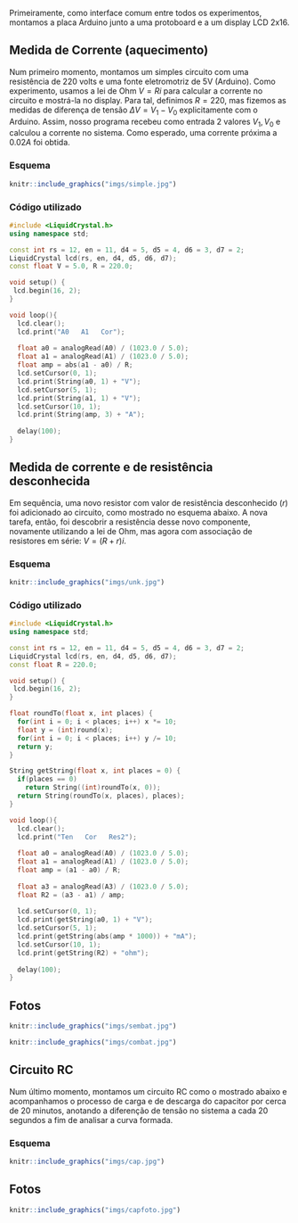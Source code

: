 Primeiramente, como interface comum entre todos os experimentos, montamos a placa Arduino junto a uma protoboard e a um display LCD 2x16.

## Medida de Corrente (aquecimento)

Num primeiro momento, montamos um simples circuito com uma resistência de 220 volts e uma fonte eletromotriz de 5V (Arduino). Como experimento, usamos a lei de Ohm $V = Ri$ para calcular a corrente no circuito e mostrá-la no display. Para tal, definimos $R = 220$, mas fizemos as medidas de diferença de tensão $\Delta V = V_1 - V_0$ explicitamente com o Arduino. Assim, nosso programa recebeu como entrada 2 valores $V_1, V_0$ e calculou a corrente no sistema. Como esperado, uma corrente próxima a $0.02 A$ foi obtida.

### Esquema

```r
knitr::include_graphics("imgs/simple.jpg")
```

### Código utilizado

```cpp
#include <LiquidCrystal.h>
using namespace std;

const int rs = 12, en = 11, d4 = 5, d5 = 4, d6 = 3, d7 = 2;
LiquidCrystal lcd(rs, en, d4, d5, d6, d7);
const float V = 5.0, R = 220.0;

void setup() {
 lcd.begin(16, 2);
}

void loop(){
  lcd.clear();
  lcd.print("A0   A1   Cor");
  
  float a0 = analogRead(A0) / (1023.0 / 5.0);
  float a1 = analogRead(A1) / (1023.0 / 5.0);
  float amp = abs(a1 - a0) / R;
  lcd.setCursor(0, 1);
  lcd.print(String(a0, 1) + "V");
  lcd.setCursor(5, 1);
  lcd.print(String(a1, 1) + "V");
  lcd.setCursor(10, 1);
  lcd.print(String(amp, 3) + "A");
  
  delay(100);
}
```

## Medida de corrente e de resistência desconhecida

Em sequência, uma novo resistor com valor de resistência desconhecido ($r$) foi adicionado ao circuito, como mostrado no esquema abaixo. A nova tarefa, então, foi descobrir a resistência desse novo componente, novamente utilizando a lei de Ohm, mas agora com associação de resistores em série: $V = (R+r) i$.

### Esquema

```r
knitr::include_graphics("imgs/unk.jpg")
```

### Código utilizado

```cpp
#include <LiquidCrystal.h>
using namespace std;

const int rs = 12, en = 11, d4 = 5, d5 = 4, d6 = 3, d7 = 2;
LiquidCrystal lcd(rs, en, d4, d5, d6, d7);
const float R = 220.0;

void setup() {
 lcd.begin(16, 2);
}

float roundTo(float x, int places) {
  for(int i = 0; i < places; i++) x *= 10;
  float y = (int)round(x);
  for(int i = 0; i < places; i++) y /= 10;
  return y;
}

String getString(float x, int places = 0) {
  if(places == 0)
    return String((int)roundTo(x, 0));
  return String(roundTo(x, places), places);
}

void loop(){
  lcd.clear();
  lcd.print("Ten   Cor   Res2");
  
  float a0 = analogRead(A0) / (1023.0 / 5.0);
  float a1 = analogRead(A1) / (1023.0 / 5.0);
  float amp = (a1 - a0) / R;
  
  float a3 = analogRead(A3) / (1023.0 / 5.0);
  float R2 = (a3 - a1) / amp;
  
  lcd.setCursor(0, 1);
  lcd.print(getString(a0, 1) + "V");
  lcd.setCursor(5, 1);
  lcd.print(getString(abs(amp * 1000)) + "mA");
  lcd.setCursor(10, 1);
  lcd.print(getString(R2) + "ohm");
  
  delay(100);
}
```

## Fotos

```r
knitr::include_graphics("imgs/sembat.jpg")
```

```r
knitr::include_graphics("imgs/combat.jpg")
```

## Circuito RC

Num último momento, montamos um circuito RC como o mostrado abaixo e acompanhamos o processo de carga e de descarga do capacitor por cerca de 20 minutos, anotando a diferenção de tensão no sistema a cada 20 segundos a fim de analisar a curva formada.

### Esquema

```r
knitr::include_graphics("imgs/cap.jpg")
```

## Fotos

```r
knitr::include_graphics("imgs/capfoto.jpg")
```